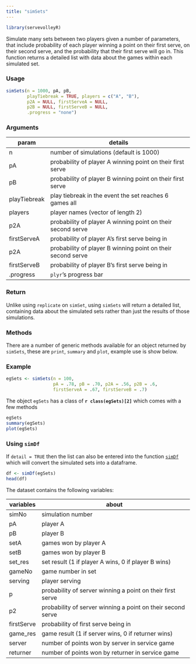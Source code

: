 ```yaml
---
title: "simSets"
---
```

```r
library(servevolleyR)
```

Simulate many sets between two players given a number of parameters, that include probability of each player winning a point on their first serve, on their second serve, and the probability that their first serve will go in.  This function returns a detailed list with data about the games within each simulated set.

### Usage

```r
simSets(n = 1000, pA, pB,
        playTiebreak = TRUE, players = c("A", "B"),
        p2A = NULL, firstServeA = NULL,
        p2B = NULL, firstServeB = NULL,
        .progress = "none")
```

### Arguments

param | details
------|--------
n | number of simulations (default is 1000)
pA | probability of player A winning point on their first serve
pB | probability of player B winning point on their first serve
playTiebreak | play tiebreak in the event the set reaches 6 games all
players | player names (vector of length 2)
p2A | probability of player A winning point on their second serve
firstServeA | probability of player A's first serve being in
p2A | probability of player B winning point on their second serve
firstServeB | probability of player B's first serve being in
.progress | `plyr`'s  progress bar

### Return

Unlike using `replicate` on `simSet`, using `simSets` will return a detailed list, containing data about the simulated sets rather than just the results of those simulations.

### Methods

There are a number of generic methods available for an object returned by `simSets`, these are `print`, `summary` and `plot`, example use is show below.

### Example

```r
egSets <- simSets(n = 100,
                  pA = .78, pB = .70, p2A = .56, p2B = .6,
                  firstServeA = .67, firstServeB = .7)
```
The object `egSets` has a class of **`r class(egSets)[2]`** which comes with a few methods

```r
egSets
summary(egSets)
plot(egSets)
```

### Using `simDf`

If `detail = TRUE` then the list can also be entered into the function [`simDf`](simDf.html) which will convert the simulated sets into a dataframe.

```r
df <- simDf(egSets)
head(df)
```

The dataset contains the following variables:

variables | about
----------|------
simNo | simulation number
pA | player A
pB | player B
setA | games won by player A
setB | games won by player B
set_res | set result (1 if player A wins, 0 if player B wins)
gameNo | game number in set
serving | player serving
p | probability of server winning a point on their first serve
p2 | probability of server winning a point on their second serve
firstServe | probability of first serve being in
game_res | game result (1 if server wins, 0 if returner wins)
server | number of points won by server in service game
returner | number of points won by returner in service game
